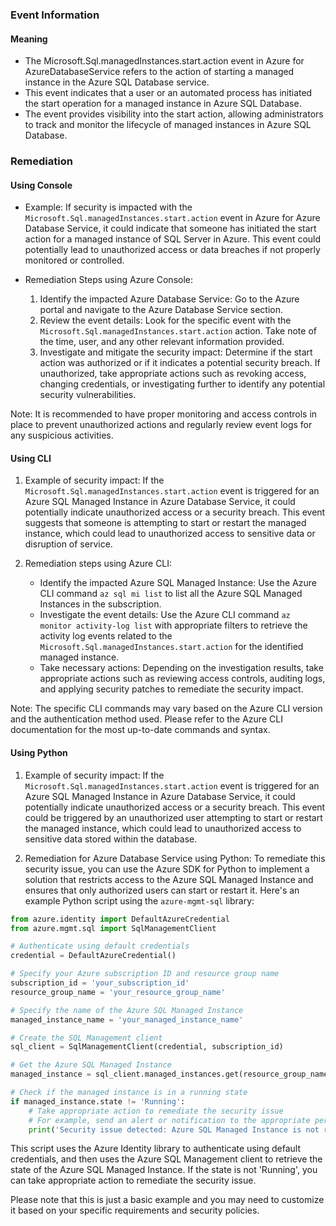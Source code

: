 
### Event Information

#### Meaning

- The Microsoft.Sql.managedInstances.start.action event in Azure for AzureDatabaseService refers to the action of starting a managed instance in the Azure SQL Database service.
- This event indicates that a user or an automated process has initiated the start operation for a managed instance in Azure SQL Database.
- The event provides visibility into the start action, allowing administrators to track and monitor the lifecycle of managed instances in Azure SQL Database.

### Remediation

#### Using Console

- Example: If security is impacted with the `Microsoft.Sql.managedInstances.start.action` event in Azure for Azure Database Service, it could indicate that someone has initiated the start action for a managed instance of SQL Server in Azure. This event could potentially lead to unauthorized access or data breaches if not properly monitored or controlled.

- Remediation Steps using Azure Console:
  1. Identify the impacted Azure Database Service: Go to the Azure portal and navigate to the Azure Database Service section.
  2. Review the event details: Look for the specific event with the `Microsoft.Sql.managedInstances.start.action` action. Take note of the time, user, and any other relevant information provided.
  3. Investigate and mitigate the security impact: Determine if the start action was authorized or if it indicates a potential security breach. If unauthorized, take appropriate actions such as revoking access, changing credentials, or investigating further to identify any potential security vulnerabilities.

Note: It is recommended to have proper monitoring and access controls in place to prevent unauthorized actions and regularly review event logs for any suspicious activities.

#### Using CLI

1. Example of security impact: If the `Microsoft.Sql.managedInstances.start.action` event is triggered for an Azure SQL Managed Instance in Azure Database Service, it could potentially indicate unauthorized access or a security breach. This event suggests that someone is attempting to start or restart the managed instance, which could lead to unauthorized access to sensitive data or disruption of service.

2. Remediation steps using Azure CLI:
   - Identify the impacted Azure SQL Managed Instance: Use the Azure CLI command `az sql mi list` to list all the Azure SQL Managed Instances in the subscription.
   - Investigate the event details: Use the Azure CLI command `az monitor activity-log list` with appropriate filters to retrieve the activity log events related to the `Microsoft.Sql.managedInstances.start.action` for the identified managed instance.
   - Take necessary actions: Depending on the investigation results, take appropriate actions such as reviewing access controls, auditing logs, and applying security patches to remediate the security impact.

Note: The specific CLI commands may vary based on the Azure CLI version and the authentication method used. Please refer to the Azure CLI documentation for the most up-to-date commands and syntax.

#### Using Python

1. Example of security impact: If the `Microsoft.Sql.managedInstances.start.action` event is triggered for an Azure SQL Managed Instance in Azure Database Service, it could potentially indicate unauthorized access or a security breach. This event could be triggered by an unauthorized user attempting to start or restart the managed instance, which could lead to unauthorized access to sensitive data stored within the database.

2. Remediation for Azure Database Service using Python: To remediate this security issue, you can use the Azure SDK for Python to implement a solution that restricts access to the Azure SQL Managed Instance and ensures that only authorized users can start or restart it. Here's an example Python script using the `azure-mgmt-sql` library:

```python
from azure.identity import DefaultAzureCredential
from azure.mgmt.sql import SqlManagementClient

# Authenticate using default credentials
credential = DefaultAzureCredential()

# Specify your Azure subscription ID and resource group name
subscription_id = 'your_subscription_id'
resource_group_name = 'your_resource_group_name'

# Specify the name of the Azure SQL Managed Instance
managed_instance_name = 'your_managed_instance_name'

# Create the SQL Management client
sql_client = SqlManagementClient(credential, subscription_id)

# Get the Azure SQL Managed Instance
managed_instance = sql_client.managed_instances.get(resource_group_name, managed_instance_name)

# Check if the managed instance is in a running state
if managed_instance.state != 'Running':
    # Take appropriate action to remediate the security issue
    # For example, send an alert or notification to the appropriate personnel
    print('Security issue detected: Azure SQL Managed Instance is not running')
```

This script uses the Azure Identity library to authenticate using default credentials, and then uses the Azure SQL Management client to retrieve the state of the Azure SQL Managed Instance. If the state is not 'Running', you can take appropriate action to remediate the security issue.

Please note that this is just a basic example and you may need to customize it based on your specific requirements and security policies.

